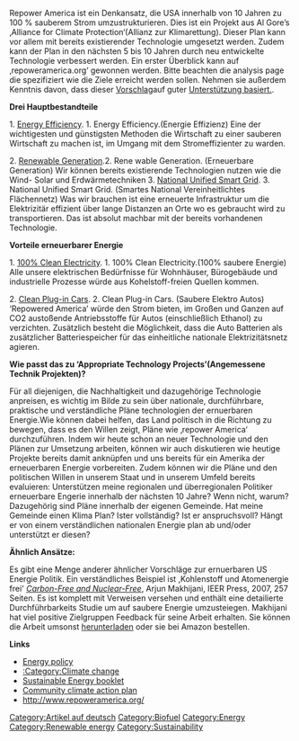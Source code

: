 {{Trans validate|[[Repower America]]}}
{{Translation validate - German|[[Repower America]]}}
{{Lang|[[Repower America (deutsche Version)|Deutsch]] - [[Repower America|English]]}}

Repower America ist ein Denkansatz, die USA innerhalb von 10 Jahren zu 100 % sauberem Strom umzustrukturieren. Dies ist ein Projekt aus Al Gore’s ‚Alliance for Climate Protection‘(Allianz zur Klimarettung). Dieser Plan kann vor allem mit bereits existierender Technologie umgesetzt werden. Zudem kann der Plan in den nächsten 5 bis 10 Jahren durch neu entwickelte Technologie verbessert werden. Ein erster Überblick kann auf ‚repoweramerica.org‘ gewonnen werden. Bitte beachten die analysis page die spezifiziert wie die Ziele erreicht werden sollen. Nehmen sie außerdem Kenntnis davon, dass dieser [http://www.repoweramerica.org/elements/analysis/ Vorschlag]auf guter 
[http://www.repoweramerica.org/content/what-experts-are-saying/ Unterstützung basiert.]. 


'''Drei Hauptbestandteile'''

1. [http://www.repoweramerica.org/elements/energy-efficiency/ Energy Efficiency].  1. Energy Efficiency.(Energie Effizienz) Eine der wichtigesten und günstigsten Methoden die Wirtschaft zu einer sauberen Wirtschaft zu machen ist, im Umgang mit dem Stromeffizienter zu warden. 

2. [http://www.repoweramerica.org/elements/renewable-generation/ Renewable Generation].2. Rene wable Generation. (Erneuerbare Generation) Wir können bereits existierende Technologien nutzen wie die Wind- Solar und Erdwärmetechniken
3. [http://www.repoweramerica.org/elements/unified-national-smart-grid/ National Unified Smart Grid].  3. National Unified Smart Grid. (Smartes National Vereinheitlichtes Flächennetz)  Was wir brauchen ist eine erneuerte Infrastruktur um die Elektrizitär effizient über lange Distanzen an Orte wo es gebraucht wird zu transportieren. Das ist absolut machbar mit der bereits vorhandenen Technologie.

'''Vorteile erneuerbarer Energie '''

1. [http://www.repoweramerica.org/elements/clean-electricity/ 100% Clean Electricity].  1. 100% Clean Electricity.(100% saubere Energie) Alle unsere elektrischen Bedürfnisse für Wohnhäuser, Bürogebäude und industrielle Prozesse würde aus Kohelstoff-freien Quellen kommen.  

2. [http://www.repoweramerica.org/elements/clean-cars/ Clean Plug-in Cars]. 2. Clean Plug-in Cars. (Saubere Elektro Autos) ‘Repowered America’ würde den Strom bieten, im Großen und Ganzen auf CO2 austoßende Antriebsstoffe für Autos (einschließlich Ethanol) zu verzichten. Zusätzlich besteht die Möglichkeit, dass die Auto Batterien als zusätzlicher Batteriespeicher für das einheitliche nationale Elektrizitätsnetz agieren. 

'''Wie passt das zu ‘Appropriate Technology Projects’(Angemessene Technik Projekten)?'''

Für all diejenigen, die Nachhaltigkeit und dazugehörige Technologie anpreisen, es wichtig im Bilde zu sein über nationale, durchführbare, praktische und verständliche Pläne technologien der ernuerbaren Energie.Wie können dabei helfen, das Land politisch in die Richtung zu bewegen, dass es den Willen zeigt, Pläne wie ‚repower America‘ durchzuführen. Indem wir heute schon an neuer Technologie und den Plänen zur Umsetzung arbeiten, können wir auch diskutieren  wie heutige Projekte bereits damit anknüpfen und uns bereits für ein Amerika der erneuerbaren Energie vorbereiten. Zudem können wir die Pläne und den politischen Willen in unserem Staat und in unserem Umfeld bereits evaluieren: Unterstützen meine regionalen und überregionalen Politiker erneuerbare Engerie innerhalb der nächsten 10 Jahre? Wenn nicht, warum? Dazugehörig sind Pläne innerhalb der eigenen Gemeinde. Hat meine Gemeinde einen Klima Plan? Ister vollständig? Ist er anspruchsvoll? Hängt er von einem verständlichen nationalen Energie plan ab und/oder unterstützt er diesen?   


'''Ähnlich Ansätze:'''

Es gibt eine Menge anderer ähnlicher Vorschläge zur ernuerbaren US Energie Politik. Ein verständliches Beispiel ist  ,Kohlenstoff und Atomenergie frei' ''[http://www.ieer.org/carbonfree/index.html Carbon-Free and Nuclear-Free]'', Arjun Makhijani, IEER Press, 2007, 257 Seiten. Es ist komplett mit Verweisen versehen und enthält eine detailierte Durchführbarkeits Studie um auf saubere Energie umzusteiegen. Makhijani hat viel positive Zielgruppen Feedback für seine Arbeit erhalten. Sie können die Arbeit umsonst [http://www.ieer.org/carbonfree/CarbonFreeNuclearFree.pdf herunterladen] oder sie bei Amazon bestellen.

'''Links'''
* [[Energy policy]]
* [[:Category:Climate change]]
* [[Sustainable Energy booklet]]
* [[Community climate action plan]]
* http://www.repoweramerica.org/

[[Category:Artikel auf deutsch]]
[[Category:Biofuel]]
[[Category:Energy]]
[[Category:Renewable energy]]
[[Category:Sustainability]]